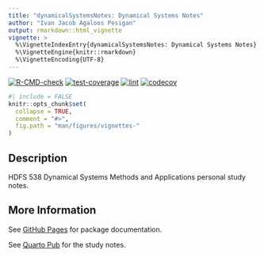 ```yaml
---
title: "dynamicalSystemsNotes: Dynamical Systems Notes"
author: "Ivan Jacob Agaloos Pesigan"
output: rmarkdown::html_vignette
vignette: >
  %\VignetteIndexEntry{dynamicalSystemsNotes: Dynamical Systems Notes}
  %\VignetteEngine{knitr::rmarkdown}
  %\VignetteEncoding{UTF-8}
---
```


<!-- badges: start -->
[![R-CMD-check](https://github.com/ijapesigan/dynamicalSystemsNotes/workflows/R-CMD-check/badge.svg)](https://github.com/ijapesigan/dynamicalSystemsNotes/actions)
[![test-coverage](https://github.com/ijapesigan/dynamicalSystemsNotes/actions/workflows/test-coverage.yaml/badge.svg)](https://github.com/ijapesigan/dynamicalSystemsNotes/actions/workflows/test-coverage.yaml)
[![lint](https://github.com/ijapesigan/dynamicalSystemsNotes/actions/workflows/lint.yaml/badge.svg)](https://github.com/ijapesigan/dynamicalSystemsNotes/actions/workflows/lint.yaml)
[![codecov](https://codecov.io/gh/ijapesigan/dynamicalSystemsNotes/branch/main/graph/badge.svg)](https://codecov.io/gh/ijapesigan/dynamicalSystemsNotes)
<!-- badges: end -->

```r
#| include = FALSE
knitr::opts_chunk$set(
  collapse = TRUE,
  comment = "#>",
  fig.path = "man/figures/vignettes-"
)
```

## Description

HDFS 538 Dynamical Systems Methods and Applications personal study notes.

## More Information

See
[GitHub Pages](https://ijapesigan.github.io/dynamicalSystemsNotes)
for package documentation.

See
[Quarto Pub](https://ijapesigan.quarto.pub/dynamicalsystemsnotes)
for the study notes.

